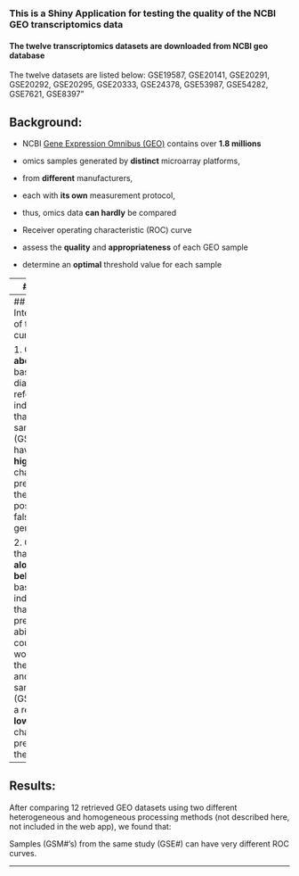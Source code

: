 

### This is a Shiny Application for testing the quality of the NCBI GEO transcriptomics data

#### The twelve transcriptomics datasets are downloaded from NCBI geo database
The twelve datasets are listed below:
GSE19587, GSE20141, GSE20291, GSE20292, GSE20295, GSE20333, GSE24378, GSE53987, GSE54282, GSE7621, GSE8397"


## Background:

* NCBI [Gene Expression Omnibus (GEO)](http://www.ncbi.nlm.nih.gov/geo/)
contains over **1.8 millions**
 + omics samples
generated by **distinct** microarray platforms, 
 + from **different** manufacturers, 
 + each with **its own** measurement protocol, 
 + thus, omics data **can hardly** be compared 

* Receiver operating characteristic (ROC) curve
 + assess the **quality** and **appropriateness** of each GEO sample 
 + determine an **optimal** threshold value for each sample

---
## Input:

1. select one or multiple GEO accession IDs from the list: GSE19587, GSE20141, GSE20291, GSE20292, GSE20295, GSE20333, GSE24378, GSE53987, GSE54282, GSE7621, GSE8397"). The twelve transcriptomics datasets are downloaded from NCBI geo database


2. provide a list of context-related manual curation (a default list is already provided)
  + ~150 active genes
  + ~40 inactive genes
  
  

---
## Interpretation of the ROC curves:


1. Curves **above** the baseline (the diagonal reference) indicates that, the samples (GSMs) can have a **higher** chance of predicting the true positive and false positive genes.

2. Curves that fall **along or below** the baseline indicates that, their predicting abilities could be worse than the random, and thus the samples (GSMs) have a relatively **lower** chance of predicting the genes.


---
## Results:

After comparing 12 retrieved GEO datasets using two different heterogeneous and homogeneous processing methods (not described here, not included in the web app), we found that: 

Samples (GSM#’s) from the same study (GSE#) can have very different ROC curves. 

---
